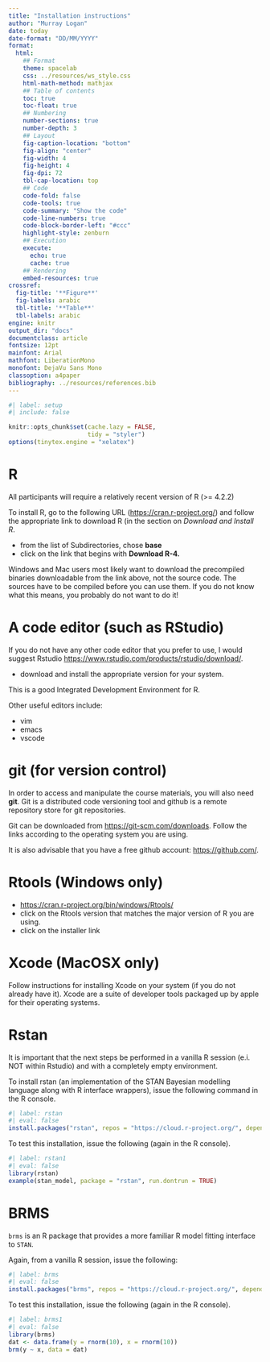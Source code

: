 ```yaml
---
title: "Installation instructions"
author: "Murray Logan"
date: today
date-format: "DD/MM/YYYY"
format: 
  html:
    ## Format
    theme: spacelab
    css: ../resources/ws_style.css
    html-math-method: mathjax
    ## Table of contents
    toc: true
    toc-float: true
    ## Numbering
    number-sections: true
    number-depth: 3
    ## Layout
    fig-caption-location: "bottom"
    fig-align: "center"
    fig-width: 4
    fig-height: 4
    fig-dpi: 72
    tbl-cap-location: top
    ## Code
    code-fold: false
    code-tools: true
    code-summary: "Show the code"
    code-line-numbers: true
    code-block-border-left: "#ccc"
    highlight-style: zenburn
    ## Execution
    execute:
      echo: true
      cache: true
    ## Rendering
    embed-resources: true
crossref:
  fig-title: '**Figure**'
  fig-labels: arabic
  tbl-title: '**Table**'
  tbl-labels: arabic
engine: knitr
output_dir: "docs"
documentclass: article
fontsize: 12pt
mainfont: Arial
mathfont: LiberationMono
monofont: DejaVu Sans Mono
classoption: a4paper
bibliography: ../resources/references.bib
---
```


```r
#| label: setup
#| include: false

knitr::opts_chunk$set(cache.lazy = FALSE,
                      tidy = "styler")
options(tinytex.engine = "xelatex")
```


# R

All participants will require a relatively recent version of R (>=
4.2.2)

To install R, go to the following URL (<https://cran.r-project.org/>)
and follow the appropriate link to download R (in the section on
*Download and Install R*.

- from the list of Subdirectories, chose **base**
- click on the link that begins with **Download R-4.**

Windows and Mac users most likely want to download the precompiled
binaries downloadable from the link above, not the source code. The
sources have to be compiled before you can use them. If you do not
know what this means, you probably do not want to do it!

# A code editor (such as RStudio)

If you do not have any other code editor that you prefer to use, I
would suggest Rstudio
<https://www.rstudio.com/products/rstudio/download/>.

- download and install the appropriate version for your system.

This is a good Integrated Development Environment for R.

Other useful editors include:

- vim
- emacs
- vscode

# git (for version control)

In order to access and manipulate the course materials, you will also
need **git**. Git is a distributed code versioning tool and github is
a remote repository store for git repositories.

Git can be downloaded from
<https://git-scm.com/downloads>. Follow the links according to the
operating system you are using.

It is also advisable that you have a free
github account: <https://github.com/>.


# Rtools (Windows only)

- <https://cran.r-project.org/bin/windows/Rtools/>
- click on the Rtools version that matches the major version of R you
  are using.
- click on the installer link  

# Xcode (MacOSX only)

Follow instructions for installing Xcode on your system (if you do not
already have it). Xcode are a suite of developer tools packaged up by
apple for their operating systems.

# Rstan

::: {.callout-important}
It is important that the next steps be performed in a vanilla R
session (e.i. NOT within Rstudio) and with a completely empty
environment.
:::

To install rstan (an implementation of the STAN Bayesian modelling
language along with R interface wrappers), issue the following command
in the R console.

```r
#| label: rstan
#| eval: false
install.packages("rstan", repos = "https://cloud.r-project.org/", dependencies = TRUE)
```

To test this installation, issue the following (again in the R console).

```r
#| label: rstan1
#| eval: false
library(rstan)
example(stan_model, package = "rstan", run.dontrun = TRUE)
```

# BRMS

`brms` is an R package that provides a more familiar R model fitting
interface to `STAN`.

Again, from a vanilla R session, issue the following:

```r
#| label: brms
#| eval: false
install.packages("brms", repos = "https://cloud.r-project.org/", dependencies = TRUE)
```

To test this installation, issue the following (again in the R console).

```r
#| label: brms1
#| eval: false
library(brms)
dat <- data.frame(y = rnorm(10), x = rnorm(10))
brm(y ~ x, data = dat)
```
